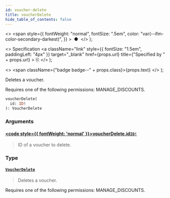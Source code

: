 ```yaml
---
id: voucher-delete
title: voucherDelete
hide_table_of_contents: false
---
```


  <>
    <span
      style={{
        fontWeight: "normal",
        fontSize: ".5em",
        color: "var(--ifm-color-secondary-darkest)",
      }}
    >
      &nbsp;●&nbsp;
    </span>
  </>
);

  <>
    Specification
    <a
      className="link"
      style={{ fontSize: "1.5em", paddingLeft: "4px" }}
      target="\_blank"
      href={props.url}
      title={"Specified by " + props.url}
    >
      ⎘
    </a>
  </>
);

  <>
    <span className={"badge badge--" + props.class}>{props.text}</span>
  </>
);

Deletes a voucher.

Requires one of the following permissions: MANAGE_DISCOUNTS.

```graphql
voucherDelete(
  id: ID!
): VoucherDelete
```

### Arguments

#### [<code style={{ fontWeight: 'normal' }}>voucherDelete.<b>id</b></code>](#)<Bullet />[`ID!`](../../../storefront/miscellaneous/scalars/id) <Badge class="secondary" text="non-null"/> <Badge class="secondary" text="scalar"/>

> ID of a voucher to delete.

### Type

#### [`VoucherDelete`](../../../storefront/discounts/objects/voucher-delete) <Badge class="secondary" text="object"/>

> Deletes a voucher.

Requires one of the following permissions: MANAGE_DISCOUNTS.

>

